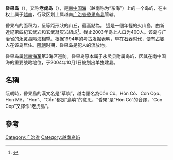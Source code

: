 {{Infobox islands
| name             = 昏果岛
| native name      = Hòn Cỏ
| sobriquet        = 
| image name       = 
| image size       = 250px
| image caption    = 
| image alt        = 
| locator map      = 
{{Location map | Vietnam
| width    = 250
| float    = center
| caption  =
| alt      = 昏果岛的位置
| label    = 
| position = bottom
| lat_deg  = 17 | lat_min = 10 | lat_sec = 00
| lon_deg  = 107 | lon_min = 21 | lon_sec =00
}}
| locator map size = 
| map caption      = 昏果岛的位置
| location         = [[南中国海|南中国海]]
| coordinates      = {{Coord|17|10|00|N|107|21|00|E|region:VN|name=Cồn Cỏ Island|display=inline,title}}
| archipelago      = 
| waterbody        = 
| total islands    = 
| major islands    = 
| area             = {{convert|2.2|km2|sqmi}}
| area footnotes   = 
| rank             = 
| length km        = 
| length footnotes = 
| width km         = 
| width footnotes  =
| coastline km     = 
| coastline footnotes = 
| elevation m      = 
| elevation footnotes = 
| highest mount   = 
| Country heading  = 
| country          = Vietnam
| country admin divisions title     = 省
| country admin divisions           = [[广治省|广治省]]
| country admin divisions title 1   = 县
| country admin divisions 1         = [[昏果县|昏果县]]
| country admin divisions title 2   = 
| country admin divisions 2         = 
| demonym          = 
| population       = 500
| population as of = 2012年
| density km2      = 
| density footnotes = 
| ethnic groups    = [[京族|京族]]
| website          = 
| additional info  = 
}}
'''昏果岛'''（{{vie|v=Hòn Cỏ|hn=𡑱𦹵}}），又称'''老虎岛'''（{{lang-vi|Con Cọp}}），是[[南中国海|南中国海]]（越南称为“东海”）上的一个岛屿，在主权上属于[[越南|越南]]，行政区划上属越南[[广治省|广治省]][[昏果岛县|昏果岛县]]管辖。

昏果岛的面积为{{convert|2.3|km2}}，呈等距形狀的山丘，最高點為{{convert|63|m}}。 這是一個年輕的火山島，由新近紀第四紀玄武岩和玄武凝灰岩組成<ref>{{cite book|url=https://www.researchgate.net/publication/258698786_Bin_o_Vit_Nam_-_Ti_nguyn_v_th_v_nhng_k_quan_a_cht_sinh_thi_tiu_biu_%28Vietnamese_sea_and_islands__position_resources_and_typical_geological_and_ecological_wonders%29?ev=prf_pub|title=Biển đảo Việt Nam - Tài nguyên vị thế và những kỳ quan địa chất, sinh thái tiêu biểu (Vietnamese sea and islands – position resources, and typical geological and ecological wonders)|author=Tran Duc Thanh|language=vn|access-date=2021-11-04|archive-date=2017-07-02|archive-url=https://web.archive.org/web/20170702070138/https://www.researchgate.net/publication/258698786_Bin_o_Vit_Nam_-_Ti_nguyn_v_th_v_nhng_k_quan_a_cht_sinh_thi_tiu_biu_%28Vietnamese_sea_and_islands__position_resources_and_typical_geological_and_ecological_wonders%29?ev=prf_pub|dead-url=no}}</ref>。截止2003年岛上人口为400人。该岛与广治省的[[永灵县|永灵县]]隔海相望。根据1994年的考古发掘表明，早在[[石器时代|石器时代]]，便有[[占婆|占婆]]人在该岛居住。[[阮朝|阮朝]]时期，昏果岛是犯人的流放地。

昏果岛属[[越南海军|越南海军]]第3海区巡防。昏果岛原本属于永灵县附属岛屿，因其在南中国海的重要战略地位，于2004年10月1日被划出单独建县。

==名稱==
阮朝時，昏果島的漢文名是“草嶼”，越南語名為Cồn Cỏ、Hòn Cỏ、Con Cọp、Hòn Mệ，“Hòn”、“Cồn”都是“島嶼”的意思，“昏果”是“Hòn Cỏ”的音譯，“Con Cọp”又譯作“老虎島”。

==參考==
{{reflist}}

[[Category:广治省|Category:广治省]]
[[Category:越南岛屿|Category:越南岛屿]]